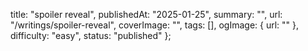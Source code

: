   title: "spoiler reveal",
  publishedAt: "2025-01-25",
  summary: "",
  url: "/writings/spoiler-reveal",
  coverImage: "",
  tags: [],
  ogImage: {
    url: ""
  },
  difficulty: "easy",
  status: "published"
};

<Playground />

